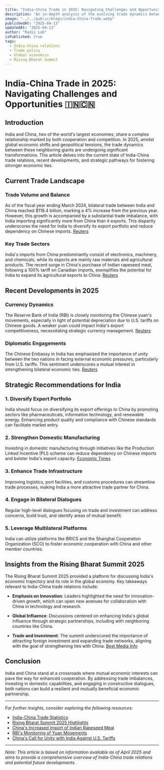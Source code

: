 ```yaml
---
title: "India-China Trade in 2025: Navigating Challenges and Opportunities"
description: "An in-depth analysis of the evolving trade dynamics between India and China in 2025, highlighting current ties, major investments, and strategic recommendations for strengthening economic relations."
image: "../../public/blogs/india-China-Trade.webp"
publishedAt: "2025-04-13"
updatedAt: "2025-04-13"
author: "Radii Lab"
isPublished: true
tags:
  - India-China relations
  - Trade policy
  - Global economics
  - Rising Bharat Summit
---
```



# India-China Trade in 2025: Navigating Challenges and Opportunities 🇮🇳🇨🇳

## Introduction

India and China, two of the world's largest economies, share a complex relationship marked by both cooperation and competition. In 2025, amidst global economic shifts and geopolitical tensions, the trade dynamics between these neighboring giants are undergoing significant transformations. This article delves into the current state of India-China trade relations, recent developments, and strategic pathways for fostering stronger economic ties.

## Current Trade Landscape

### Trade Volume and Balance

As of the fiscal year ending March 2024, bilateral trade between India and China reached $118.4 billion, marking a 4% increase from the previous year. However, this growth is accompanied by a substantial trade imbalance, with India importing significantly more from China than it exports. This disparity underscores the need for India to diversify its export portfolio and reduce dependency on Chinese imports. [Reuters](https://www.reuters.com/world/asia-pacific/china-india-should-commit-mutual-understanding-chinese-foreign-minister-says-2025-01-27/)

### Key Trade Sectors

India's imports from China predominantly consist of electronics, machinery, and chemicals, while its exports are mainly raw materials and agricultural products. The recent surge in China's purchase of Indian rapeseed meal, following a 100% tariff on Canadian imports, exemplifies the potential for India to expand its agricultural exports to China. [Reuters](https://www.reuters.com/markets/commodities/china-boosts-indian-rapeseed-meal-purchases-after-tariff-canadian-imports-2025-04-08/)

## Recent Developments in 2025

### Currency Dynamics

The Reserve Bank of India (RBI) is closely monitoring the Chinese yuan's movements, especially in light of potential depreciation due to U.S. tariffs on Chinese goods. A weaker yuan could impact India's export competitiveness, necessitating strategic currency management. [Reuters](https://www.reuters.com/markets/currencies/india-may-tolerate-weaker-rupee-if-tariffs-spur-yuan-decline-sources-say-2025-04-07/)

### Diplomatic Engagements

The Chinese Embassy in India has emphasized the importance of unity between the two nations in facing external economic pressures, particularly from U.S. tariffs. This sentiment underscores a mutual interest in strengthening bilateral economic ties. [Reuters](https://www.reuters.com/world/china-india-should-stand-together-face-us-tariffs-says-chinese-embassy-india-2025-04-08/)

## Strategic Recommendations for India

### 1. Diversify Export Portfolio

India should focus on diversifying its export offerings to China by promoting sectors like pharmaceuticals, information technology, and renewable energy. Enhancing product quality and compliance with Chinese standards can facilitate market entry.

### 2. Strengthen Domestic Manufacturing

Investing in domestic manufacturing through initiatives like the Production Linked Incentive (PLI) scheme can reduce dependency on Chinese imports and bolster India's export capacity. [Economic Times](https://m.economictimes.com/news/economy/foreign-trade/indias-growing-trade-imbalance-with-china-can-budget-2025-provide-a-solution/articleshow/117223746.cms)

### 3. Enhance Trade Infrastructure

Improving logistics, port facilities, and customs procedures can streamline trade processes, making India a more attractive trade partner for China.

### 4. Engage in Bilateral Dialogues

Regular high-level dialogues focusing on trade and investment can address concerns, build trust, and identify areas of mutual benefit.

### 5. Leverage Multilateral Platforms

India can utilize platforms like BRICS and the Shanghai Cooperation Organization (SCO) to foster economic cooperation with China and other member countries.

## Insights from the Rising Bharat Summit 2025

The Rising Bharat Summit 2025 provided a platform for discussing India's economic trajectory and its role in the global economy. Key takeaways relevant to India-China trade relations include:

- **Emphasis on Innovation**: Leaders highlighted the need for innovation-driven growth, which can open new avenues for collaboration with China in technology and research.

- **Global Influence**: Discussions centered on enhancing India's global influence through strategic partnerships, including with neighboring countries like China.

- **Trade and Investment**: The summit underscored the importance of attracting foreign investment and expanding trade networks, aligning with the goal of strengthening ties with China. [Best Media Info](https://bestmediainfo.com/mediainfo/television/news18-rising-bharat-summit-2025-hosts-discussions-to-shape-viksit-bharat-8951666)

## Conclusion

India and China stand at a crossroads where mutual economic interests can pave the way for enhanced cooperation. By addressing trade imbalances, investing in domestic capabilities, and engaging in constructive dialogues, both nations can build a resilient and mutually beneficial economic partnership.

---

*For further insights, consider exploring the following resources:*

- [India-China Trade Statistics](https://www.reuters.com/world/asia-pacific/china-india-should-commit-mutual-understanding-chinese-foreign-minister-says-2025-01-27/)
- [Rising Bharat Summit 2025 Highlights](https://bestmediainfo.com/mediainfo/television/news18-rising-bharat-summit-2025-hosts-discussions-to-shape-viksit-bharat-8951666)
- [China's Increased Import of Indian Rapeseed Meal](https://www.reuters.com/markets/commodities/china-boosts-indian-rapeseed-meal-purchases-after-tariff-canadian-imports-2025-04-08/)
- [RBI's Monitoring of Yuan Movements](https://www.reuters.com/markets/currencies/india-may-tolerate-weaker-rupee-if-tariffs-spur-yuan-decline-sources-say-2025-04-07/)
- [China's Call for Unity with India Against U.S. Tariffs](https://www.reuters.com/world/china-india-should-stand-together-face-us-tariffs-says-chinese-embassy-india-2025-04-08/)

---

*Note: This article is based on information available as of April 2025 and aims to provide a comprehensive overview of India-China trade relations and potential future developments.*
